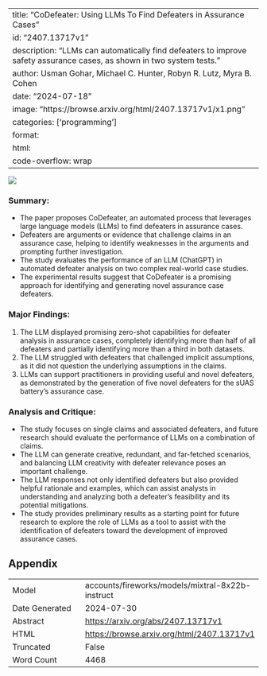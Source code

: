 
---
title: "CoDefeater: Using LLMs To Find Defeaters in Assurance Cases"
id: "2407.13717v1"
description: "LLMs can automatically find defeaters to improve safety assurance cases, as shown in two system tests."
author: Usman Gohar, Michael C. Hunter, Robyn R. Lutz, Myra B. Cohen
date: "2024-07-18"
image: "https://browse.arxiv.org/html/2407.13717v1/x1.png"
categories: ['programming']
format:
  html:
    code-overflow: wrap
---

![](https://browse.arxiv.org/html/2407.13717v1/x1.png)

### Summary:
- The paper proposes CoDefeater, an automated process that leverages large language models (LLMs) to find defeaters in assurance cases.
- Defeaters are arguments or evidence that challenge claims in an assurance case, helping to identify weaknesses in the arguments and prompting further investigation.
- The study evaluates the performance of an LLM (ChatGPT) in automated defeater analysis on two complex real-world case studies.
- The experimental results suggest that CoDefeater is a promising approach for identifying and generating novel assurance case defeaters.

### Major Findings:
1. The LLM displayed promising zero-shot capabilities for defeater analysis in assurance cases, completely identifying more than half of all defeaters and partially identifying more than a third in both datasets.
2. The LLM struggled with defeaters that challenged implicit assumptions, as it did not question the underlying assumptions in the claims.
3. LLMs can support practitioners in providing useful and novel defeaters, as demonstrated by the generation of five novel defeaters for the sUAS battery's assurance case.

### Analysis and Critique:
- The study focuses on single claims and associated defeaters, and future research should evaluate the performance of LLMs on a combination of claims.
- The LLM can generate creative, redundant, and far-fetched scenarios, and balancing LLM creativity with defeater relevance poses an important challenge.
- The LLM responses not only identified defeaters but also provided helpful rationale and examples, which can assist analysts in understanding and analyzing both a defeater's feasibility and its potential mitigations.
- The study provides preliminary results as a starting point for future research to explore the role of LLMs as a tool to assist with the identification of defeaters toward the development of improved assurance cases.

## Appendix

|          |          |
|----------|----------|
| Model     | accounts/fireworks/models/mixtral-8x22b-instruct       |
| Date Generated     | 2024-07-30       |
| Abstract | [https://arxiv.org/abs/2407.13717v1](https://arxiv.org/abs/2407.13717v1)        |
| HTML     | [https://browse.arxiv.org/html/2407.13717v1](https://browse.arxiv.org/html/2407.13717v1)       |
| Truncated       | False       |
| Word Count       | 4468       |